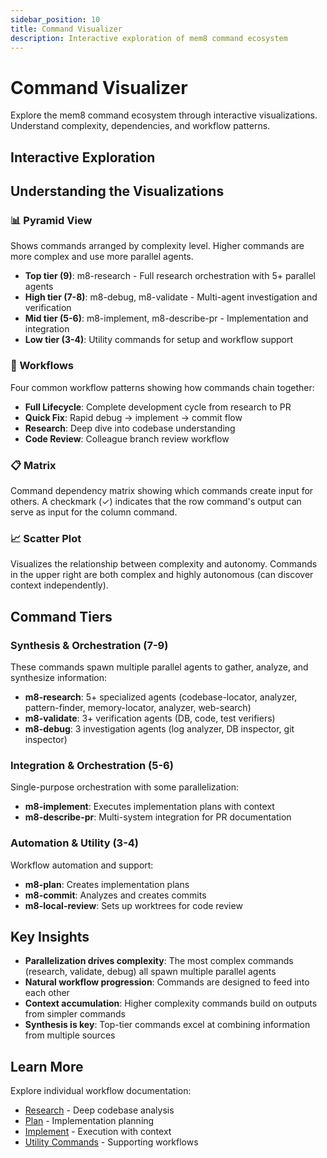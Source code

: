 ```yaml
---
sidebar_position: 10
title: Command Visualizer
description: Interactive exploration of mem8 command ecosystem
---
```



# Command Visualizer

Explore the mem8 command ecosystem through interactive visualizations. Understand complexity, dependencies, and workflow patterns.

## Interactive Exploration

<CommandVisualizer />

## Understanding the Visualizations

### 📊 Pyramid View
Shows commands arranged by complexity level. Higher commands are more complex and use more parallel agents.

- **Top tier (9)**: m8-research - Full research orchestration with 5+ parallel agents
- **High tier (7-8)**: m8-debug, m8-validate - Multi-agent investigation and verification
- **Mid tier (5-6)**: m8-implement, m8-describe-pr - Implementation and integration
- **Low tier (3-4)**: Utility commands for setup and workflow support

### 🔄 Workflows
Four common workflow patterns showing how commands chain together:

- **Full Lifecycle**: Complete development cycle from research to PR
- **Quick Fix**: Rapid debug → implement → commit flow
- **Research**: Deep dive into codebase understanding
- **Code Review**: Colleague branch review workflow

### 📋 Matrix
Command dependency matrix showing which commands create input for others. A checkmark (✓) indicates that the row command's output can serve as input for the column command.

### 📈 Scatter Plot
Visualizes the relationship between complexity and autonomy. Commands in the upper right are both complex and highly autonomous (can discover context independently).

## Command Tiers

### Synthesis & Orchestration (7-9)
These commands spawn multiple parallel agents to gather, analyze, and synthesize information:
- **m8-research**: 5+ specialized agents (codebase-locator, analyzer, pattern-finder, memory-locator, analyzer, web-search)
- **m8-validate**: 3+ verification agents (DB, code, test verifiers)
- **m8-debug**: 3 investigation agents (log analyzer, DB inspector, git inspector)

### Integration & Orchestration (5-6)
Single-purpose orchestration with some parallelization:
- **m8-implement**: Executes implementation plans with context
- **m8-describe-pr**: Multi-system integration for PR documentation

### Automation & Utility (3-4)
Workflow automation and support:
- **m8-plan**: Creates implementation plans
- **m8-commit**: Analyzes and creates commits
- **m8-local-review**: Sets up worktrees for code review

## Key Insights

- **Parallelization drives complexity**: The most complex commands (research, validate, debug) all spawn multiple parallel agents
- **Natural workflow progression**: Commands are designed to feed into each other
- **Context accumulation**: Higher complexity commands build on outputs from simpler commands
- **Synthesis is key**: Top-tier commands excel at combining information from multiple sources

## Learn More

Explore individual workflow documentation:
- [Research](./research) - Deep codebase analysis
- [Plan](./plan) - Implementation planning
- [Implement](./implement) - Execution with context
- [Utility Commands](./utility) - Supporting workflows
